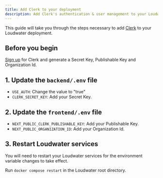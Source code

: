 ```yaml
---
title: Add Clerk to your deployment
description: Add Clerk's authentication & user management to your Loudwater deployment
---
```


This guide will take you through the steps necessary to add [Clerk](https://clerk.com/) to your Loudwater deployment.

## Before you begin

[Sign up](https://dashboard.clerk.com/sign-up) for Clerk and generate a Secret Key, Publishable Key and Organization Id.

## 1. Update the `backend/.env` file

- `USE_AUTH`: Change the value to "true"
- `CLERK_SECRET_KEY`: Add your Secret Key.

## 2. Update the `frontend/.env` file

- `NEXT_PUBLIC_CLERK_PUBLISHABLE_KEY`: Add your Publishable Key.
- `NEXT_PUBLIC_ORGANIZATION_ID`: Add your Organization Id.

## 3. Restart Loudwater services

You will need to restart your Loudwater services for the environment variable changes to take effect.

Run `docker compose restart` in the Loudwater root directory.
